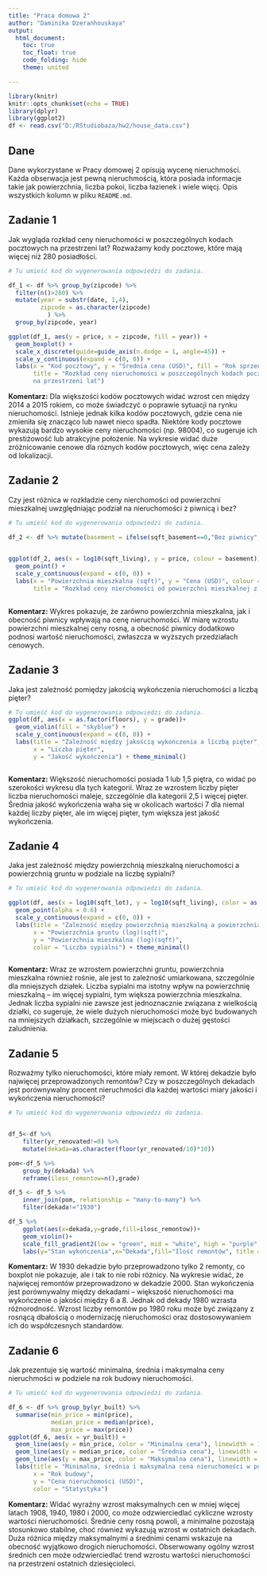 ---
title: "Praca domowa 2"
author: "Daminika Dzeranhouskaya"
output: 
  html_document:
    toc: true
    toc_float: true
    code_folding: hide
    theme: united

---

```{r setup, include=FALSE}
library(knitr)
knitr::opts_chunk$set(echo = TRUE)
library(dplyr)
library(ggplot2)
df <- read.csv("D:/RStudiobaza/hw2/house_data.csv")
```

## Dane 
Dane wykorzystane w Pracy domowej 2 opisują wycenę nieruchmości. Każda obserwacja jest pewną nieruchmością, która posiada informacje takie jak powierzchnia, liczba pokoi, liczba łazienek i wiele więcj. Opis wszystkich kolumn w pliku `README.md`.


## Zadanie 1

Jak wygląda rozkład ceny nieruchomości w poszczególnych kodach pocztowych na przestrzeni lat? Rozważamy kody pocztowe, które mają więcej niż 280 posiadłości.

```{r zadanie 1, message=FALSE}

# Tu umieść kod do wygenerowania odpowiedzi do zadania.

df_1 <- df %>% group_by(zipcode) %>% 
  filter(n()>280) %>% 
  mutate(year = substr(date, 1,4),
         zipcode = as.character(zipcode)
           ) %>% 
  group_by(zipcode, year)

ggplot(df_1, aes(y = price, x = zipcode, fill = year)) +
  geom_boxplot() +
  scale_x_discrete(guide=guide_axis(n.dodge = 1, angle=45)) +
  scale_y_continuous(expand = c(0, 0)) +  
  labs(x = "Kod pocztowy", y = "Średnia cena (USD)", fill = "Rok sprzedazy",
       title = "Rozkład ceny nieruchomości w poszczególnych kodach pocztowych 
       na przestrzeni lat") 

```

**Komentarz:**
Dla większości kodów pocztowych widać wzrost cen między 2014 a 2015 rokiem, co może świadczyć o poprawie sytuacji na rynku nieruchomości. Istnieje jednak kilka kodów pocztowych, gdzie cena nie zmieniła się znacząco lub nawet nieco spadła.
Niektóre kody pocztowe wykazują bardzo wysokie ceny nieruchomości (np. 98004), co sugeruje ich prestiżowość lub atrakcyjne położenie.
Na wykresie widać duże zróżnicowanie cenowe dla róznych kodów pocztowych, więc cena zależy od lokalizacji.


## Zadanie 2

Czy jest różnica w rozkładzie ceny nierchomości od powierzchni mieszkalnej uwzględniając podział na nieruchomości z piwnicą i bez?

```{r zadanie 2, message=FALSE}

# Tu umieść kod do wygenerowania odpowiedzi do zadania.

df_2 <- df %>% mutate(basement = ifelse(sqft_basement==0,"Bez piwnicy","Z piwnica" ))
                      

ggplot(df_2, aes(x = log10(sqft_living), y = price, colour = basement)) +
  geom_point() + 
  scale_y_continuous(expand = c(0, 0)) + 
  labs(x = "Powierzchnia mieszkalna (sqft)", y = "Cena (USD)", colour = "Piwnica",
       title = "Rozkład ceny nierchomości od powierzchni mieszkalnej z uwzglednianiem piwnicy")
  
```

**Komentarz:**
Wykres pokazuje, że zarówno powierzchnia mieszkalna, jak i obecność piwnicy wpływają na cenę nieruchomości. 
W miarę wzrostu powierzchni mieszkalnej ceny rosną, a obecność piwnicy dodatkowo podnosi wartość nieruchomości, zwłaszcza w wyższych przedziałach cenowych.

## Zadanie 3

Jaka jest zależność pomiędzy jakością wykończenia nieruchomości a liczbą pięter? 

```{r zadanie 3, message=FALSE}

# Tu umieść kod do wygenerowania odpowiedzi do zadania.
ggplot(df, aes(x = as.factor(floors), y = grade))+
  geom_violin(fill = "skyblue") + 
  scale_y_continuous(expand = c(0, 0)) +
  labs(title = "Zależność między jakością wykończenia a liczbą pięter",
       x = "Liczba pięter",
       y = "Jakość wykończenia") + theme_minimal() 



```

**Komentarz:**
Większość nieruchomości posiada 1 lub 1,5 piętra, co widać po szerokości wykresu dla tych kategorii. Wraz ze wzrostem liczby pięter liczba nieruchomości maleje, szczególnie dla kategorii 2,5 i więcej pięter.
Średnia jakość wykończenia waha się w okolicach wartości 7 dla niemal każdej liczby pięter, ale im więcej pięter, tym większa jest jakość wykończenia.


## Zadanie 4
Jaka jest zależność między powierzchnią mieszkalną nieruchomości a powierzchnią gruntu w podziale na liczbę sypialni?

```{r zadanie 4, message=FALSE}

# Tu umieść kod do wygenerowania odpowiedzi do zadania.

ggplot(df, aes(x = log10(sqft_lot), y = log10(sqft_living), color = as.factor(bedrooms))) +
  geom_point(alpha = 0.6) +
  scale_y_continuous(expand = c(0, 0)) +
  labs(title = "Zależność między powierzchnią mieszkalną a powierzchnią gruntu",
       x = "Powierzchnia gruntu (log)(sqft)",
       y = "Powierzchnia mieszkalna (log)(sqft)",
       color = "Liczba sypialni") + theme_minimal()



```

**Komentarz:**
Wraz ze wzrostem powierzchni gruntu, powierzchnia mieszkalna również rośnie, ale jest to zależność umiarkowana, szczególnie dla mniejszych działek.
Liczba sypialni ma istotny wpływ na powierzchnię mieszkalną – im więcej sypialni, tym większa powierzchnia mieszkalna. Jednak liczba sypialni nie zawsze jest jednoznacznie związana z wielkością działki, co sugeruje, że wiele dużych nieruchomości może być budowanych na mniejszych działkach, szczególnie w miejscach o dużej gęstości zaludnienia.

## Zadanie 5
Rozważmy tylko nieruchomości, które miały remont. W której dekadzie było najwięcej przeprowadzonych remontów? Czy w poszczególnych dekadach jest porównywalny procent nieruchmości dla każdej wartości miary jakości i wykończenia nieruchomości?

```{r zadanie 5, message=FALSE}

# Tu umieść kod do wygenerowania odpowiedzi do zadania.


df_5<-df %>% 
    filter(yr_renovated!=0) %>% 
    mutate(dekada=as.character(floor(yr_renovated/10)*10))

pom<-df_5 %>% 
    group_by(dekada) %>% 
    reframe(ilosc_remontow=n(),grade)

df_5 <- df_5 %>% 
    inner_join(pom, relationship = "many-to-many") %>% 
    filter(dekada!="1930")

df_5 %>% 
    ggplot(aes(x=dekada,y=grade,fill=ilosc_remontow))+
    geom_violin()+
    scale_fill_gradient2(low = "green", mid = "white", high = "purple", midpoint = 150)+
    labs(y="Stan wykończenia",x="Dekada",fill="Ilość remontów", title = "Liczba remontów nieruchomości oraz ich jakość wykończenia w różnych dekadach")        

```

**Komentarz:**
W 1930 dekadzie było przeprowadzono tylko 2 remonty, co boxplot nie pokazuje, ale i tak to nie robi różnicy. 
Na wykresie widać, że najwięcej remontów przeprowadzono w dekadzie 2000.
Stan wykończenia jest porównywalny między dekadami – większość nieruchomości ma wykończenie o jakości między 6 a 8. Jednak od dekady 1980 wzrasta różnorodność.
Wzrost liczby remontów po 1980 roku może być związany z rosnącą dbałością o modernizację nieruchomości oraz dostosowywaniem ich do współczesnych standardów.

## Zadanie 6

Jak prezentuje się wartość minimalna, średnia i maksymalna ceny nieruchmości w podziele na rok budowy nieruchomości.

```{r zadanie 6, message=FALSE}

# Tu umieść kod do wygenerowania odpowiedzi do zadania.

df_6 <- df %>% group_by(yr_built) %>% 
  summarise(min_price = min(price),
            median_price = median(price),
            max_price = max(price))
ggplot(df_6, aes(x = yr_built)) +
  geom_line(aes(y = min_price, color = "Minimalna cena"), linewidth = 1) +
  geom_line(aes(y = median_price, color = "Średnia cena"), linewidth = 1) +
  geom_line(aes(y = max_price, color = "Maksymalna cena"), linewidth = 1) +
  labs(title = "Minimalna, średnia i maksymalna cena nieruchomości w podziale na rok budowy",
       x = "Rok budowy",
       y = "Cena nieruchomości (USD)",
       color = "Statystyka") 


```

**Komentarz:**
Widać wyraźny wzrost maksymalnych cen w mniej więcej latach 1908, 1940, 1980 i 2000, co może odzwierciedlać cykliczne wzrosty wartości nieruchomości. Średnie ceny rosną powoli, a minimalne pozostają stosunkowo stabilne, choć również wykazują wzrost w ostatnich dekadach.
Duża różnica między maksymalnymi a średnimi cenami wskazuje na obecność wyjątkowo drogich nieruchomości.
Obserwowany ogólny wzrost średnich cen może odzwierciedlać trend wzrostu wartości nieruchomości na przestrzeni ostatnich dziesięcioleci.